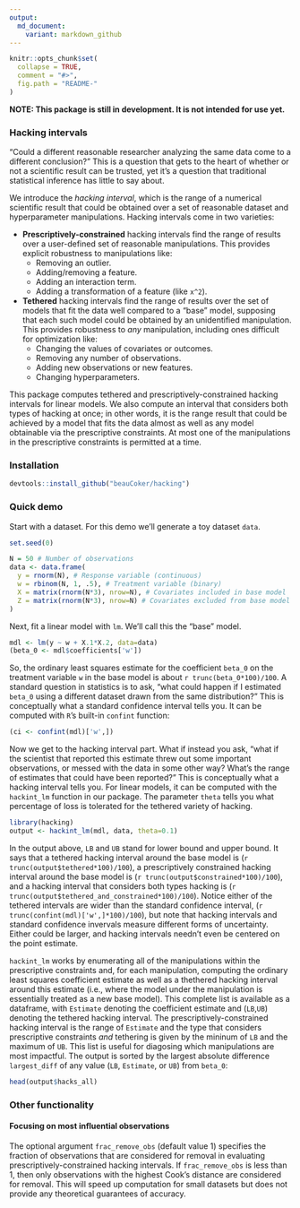 ```yaml
---
output:
  md_document:
    variant: markdown_github
---
```


<!-- README.md is generated from README.Rmd. Please edit that file -->

```r
knitr::opts_chunk$set(
  collapse = TRUE,
  comment = "#>",
  fig.path = "README-"
)
```

**NOTE: This package is still in development. It is not intended for use yet.**

### Hacking intervals

"Could a different reasonable researcher analyzing the same data come to a different conclusion?" This is a question that gets to the heart of whether or not a scientific result can be trusted, yet it's a question that traditional statistical inference has little to say about. 

We introduce the *hacking interval*, which is the range of a numerical scientific result that could be obtained over a set of reasonable dataset and hyperparameter manipulations. Hacking intervals come in two varieties:

*	**Prescriptively-constrained** hacking intervals find the range of results over a user-defined set of reasonable manipulations. This provides explicit robustness to manipulations like:
    * Removing an outlier.
    * Adding/removing a feature.
    * Adding an interaction term. 
    * Adding a transformation of a feature (like `x^2`). 
*	**Tethered** hacking intervals find the range of results over the set of models that fit the data well compared to a "base" model, supposing that each such model could be obtained by an unidentified manipulation. This provides robustness to *any* manipulation, including ones difficult for optimization like:
    * Changing the values of covariates or outcomes. 
    * Removing any number of observations.
    * Adding new observations or new features.
    * Changing hyperparameters.  

This package computes tethered and prescriptively-constrained hacking intervals for linear models. We also compute an interval that considers both types of hacking at once; in other words, it is the range result that could be achieved by a model that fits the data almost as well as any model obtainable via the prescriptive constraints. At most one of the manipulations in the prescriptive constraints is permitted at a time. 

### Installation

```r
devtools::install_github("beauCoker/hacking")
```
  
### Quick demo

Start with a dataset. For this demo we'll generate a toy dataset `data`. 

```r
set.seed(0)

N = 50 # Number of observations
data <- data.frame(
  y = rnorm(N), # Response variable (continuous)
  w = rbinom(N, 1, .5), # Treatment variable (binary)
  X = matrix(rnorm(N*3), nrow=N), # Covariates included in base model
  Z = matrix(rnorm(N*3), nrow=N) # Covariates excluded from base model
)
```

Next, fit a linear model with `lm`. We'll call this the "base" model. 

```r
mdl <- lm(y ~ w + X.1*X.2, data=data)
(beta_0 <- mdl$coefficients['w'])
```

So, the ordinary least squares estimate for the coefficient `beta_0` on the treatment variable `w` in the base model is about `r trunc(beta_0*100)/100`. A standard question in statistics is to ask, "what could happen if I estimated `beta_0` using a different dataset drawn from the same distribution?" This is conceptually what a standard confidence interval tells you. It can be computed with `R`'s built-in `confint` function:
```r
(ci <- confint(mdl)['w',])
```

Now we get to the hacking interval part. What if instead you ask, "what if the scientist that reported this estimate threw out some important observations, or messed with the data in some other way? What's the range of estimates that could have been reported?" This is conceptually what a hacking interval tells you. For linear models, it can be computed with the `hackint_lm` function in our package. The parameter `theta` tells you what percentage of loss is tolerated for the tethered variety of hacking.

```r
library(hacking)
output <- hackint_lm(mdl, data, theta=0.1)
```

In the output above, `LB` and `UB` stand for lower bound and upper bound. It says that a tethered hacking interval around the base model is (`r trunc(output$tethered*100)/100`), a prescriptively constrained hacking interval around the base model is (`r trunc(output$constrained*100)/100`), and a hacking interval that considers both types hacking is (`r trunc(output$tethered_and_constrained*100)/100`). Notice either of the tethered intervals are wider than the standard confidence interval, (`r trunc(confint(mdl)['w',]*100)/100`), but note that hacking intervals and standard confidence invervals measure different forms of uncertainty. Either could be larger, and hacking intervals needn't even be centered on the point estimate. 

`hackint_lm` works by enumerating all of the manipulations within the prescriptive constraints and, for each manipulation, computing the ordinary least squares coefficient estimate as well as a thethered hacking interval around this estimate (i.e., where the model under the manipulation is essentially treated as a new base model). This complete list is available as a dataframe, with `Estimate` denoting the coefficient estimate and (`LB`,`UB`) denoting the tethered hacking interval. The prescriptively-constrained hacking interval is the range of `Estimate` and the type that considers prescriptive constraints *and* tethering is given by the mininum of `LB` and the maximum of `UB`. This list is useful for diagosing which manipulations are most impactful. The output is sorted by the largest absolute difference `largest_diff` of any value (`LB`, `Estimate`, or `UB`) from `beta_0`:

```r
head(output$hacks_all)
```

### Other functionality

#### Focusing on most influential observations 

The optional argument `frac_remove_obs` (default value 1) specifies the fraction of observations that are considered for removal in evaluating prescriptively-constrained hacking intervals. If `frac_remove_obs` is less than 1, then only observations with the highest Cook's distance are considered for removal. This will speed up computation for small datasets but does not provide any theoretical guarantees of accuracy. 

